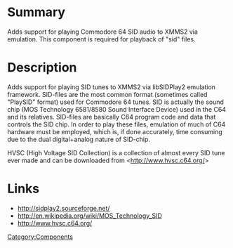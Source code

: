 {{ComponentHeader}}

=Summary=
Adds support for playing Commodore 64 SID audio to XMMS2 via emulation. This component is required for playback of "sid" files.

=Description=
Adds support for playing SID tunes to XMMS2 via libSIDPlay2 emulation framework. SID-files  are the most common format (sometimes called "PlaySID" format) used for Commodore 64 tunes. SID is actually the sound chip (MOS Technology 6581/8580 Sound Interface Device) used in the C64 and its relatives. SID-files are basically C64 program code and data that controls the SID chip. In order to play these files, emulation of much of C64 hardware must be employed, which is, if done accurately, time consuming due to the dual digital+analog nature of SID-chip.

HVSC (High Voltage SID Collection) is a collection of almost every SID tune ever made and can be downloaded from <http://www.hvsc.c64.org/>

=Links=
* http://sidplay2.sourceforge.net/
* http://en.wikipedia.org/wiki/MOS_Technology_SID
* http://www.hvsc.c64.org/

[[Category:Components]]